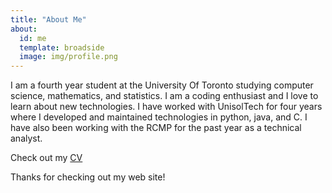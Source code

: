 ```yaml
---
title: "About Me"
about:
  id: me
  template: broadside
  image: img/profile.png
---
```


:::{#me}

I am a fourth year student at the University Of Toronto studying computer science, mathematics, and statistics. I am a coding enthusiast and I love to learn about new technologies. I have worked with UnisolTech for four years where I developed and maintained technologies in python, java, and C. I have also been working with the RCMP for the past year as a technical analyst. 

Check out my [CV](Resume.pdf)


:::

Thanks for checking out my web site!
